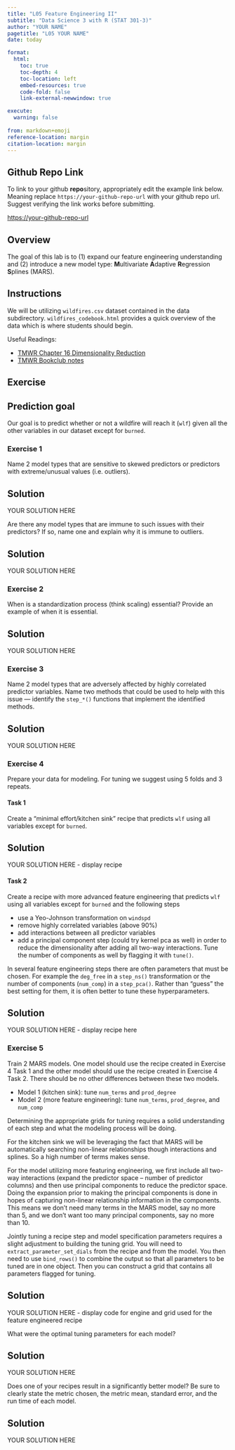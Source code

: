 ```yaml
---
title: "L05 Feature Engineering II"
subtitle: "Data Science 3 with R (STAT 301-3)"
author: "YOUR NAME"
pagetitle: "L05 YOUR NAME"
date: today

format:
  html:
    toc: true
    toc-depth: 4
    toc-location: left
    embed-resources: true
    code-fold: false
    link-external-newwindow: true

execute:
  warning: false
  
from: markdown+emoji
reference-location: margin
citation-location: margin
---
```



::: {.callout-tip icon=false}

## Github Repo Link

To link to your github **repo**sitory, appropriately edit the example link below. Meaning replace `https://your-github-repo-url` with your github repo url. Suggest verifying the link works before submitting.

[https://your-github-repo-url](https://your-github-repo-url)

:::


## Overview

The goal of this lab is to (1) expand our feature engineering understanding and (2) introduce a new model type: **M**ultivariate **A**daptive **R**egression **S**plines (MARS).


## Instructions

We will be utilizing `wildfires.csv` dataset contained in the data subdirectory. `wildfires_codebook.html` provides a quick overview of the data which is where students should begin.

Useful Readings:

- [TMWR Chapter 16 Dimensionality Reduction](https://www.tmwr.org/dimensionality)
- [TMWR Bookclub notes](https://r4ds.github.io/bookclub-tmwr/dimensionality-reduction.html)


## Exercise

::: {.callout-note icon="false"}
## Prediction goal

Our goal is to predict whether or not a wildfire will reach it (`wlf`) given all the other variables in our dataset except for `burned`.

:::

### Exercise 1

Name 2 model types that are sensitive to skewed predictors or predictors with extreme/unusual values (i.e. outliers).

::: {.callout-tip icon="false"}
## Solution

YOUR SOLUTION HERE

:::

Are there any model types that are immune to such issues with their predictors? If so, name one and explain why it is immune to outliers.

::: {.callout-tip icon="false"}
## Solution

YOUR SOLUTION HERE

:::


### Exercise 2

When is a standardization process (think scaling) essential? Provide an example of when it is essential.

::: {.callout-tip icon="false"}
## Solution

YOUR SOLUTION HERE

:::

### Exercise 3

Name 2 model types that are adversely affected by highly correlated predictor variables. Name two methods that could be used to help with this issue --- identify the `step_*()` functions that implement the identified methods.

::: {.callout-tip icon="false"}
## Solution

YOUR SOLUTION HERE

:::

### Exercise 4

Prepare your data for modeling. For tuning we suggest using 5 folds and 3 repeats.

#### Task 1

Create a "minimal effort/kitchen sink" recipe that predicts `wlf` using all variables except for `burned`.

::: {.callout-tip icon="false"}
## Solution

YOUR SOLUTION HERE - display recipe

:::


#### Task 2

Create a recipe with more advanced feature engineering that predicts `wlf` using all variables except for `burned` and the following steps

  - use a Yeo-Johnson transformation on `windspd`
  - remove highly correlated variables (above 90%)
  - add interactions between all predictor variables
  - add a principal component step (could try kernel pca as well) in order to reduce the dimensionality after adding all two-way interactions. Tune the number of components as well by flagging it with `tune()`. 


::: {.callout-note}
In several feature engineering steps there are often parameters that must be chosen. For example the `deg_free` in a `step_ns()` transformation or the number of components (`num_comp`) in a `step_pca()`. Rather than "guess" the best setting for them, it is often better to tune these hyperparameters. 
:::
  
::: {.callout-tip icon="false"}
## Solution

YOUR SOLUTION HERE - display recipe here

:::

### Exercise 5

Train 2 MARS models. One model should use the recipe created in Exercise 4 Task 1 and the other model should use the recipe created in Exercise 4 Task 2. There should be no other differences between these two models.

- Model 1 (kitchen sink): tune `num_terms` and `prod_degree`
- Model 2 (more feature engineering): tune `num_terms`, `prod_degree`, and `num_comp`

::: {.callout-note}
Determining the appropriate grids for tuning requires a solid understanding of each step and what the modeling process will be doing.

For the kitchen sink we will be leveraging the fact that MARS will be automatically searching non-linear relationships though interactions and splines. So a high number of terms makes sense. 

For the model utilizing more featuring engineering, we first include all two-way interactions (expand the predictor space -- number of predictor columns) and then use principal components to reduce the predictor space. Doing the expansion prior to making the principal components is done in hopes of capturing non-linear relationship information in the components. This means we don't need many terms in the MARS model, say no more than 5, and we don't want too many principal components, say no more than 10. 
:::

Jointly tuning a recipe step and model specification parameters requires a slight adjustment to building the tuning grid. You will need to `extract_parameter_set_dials` from the recipe and from the model. You then need to use `bind_rows()` to combine the output so that all parameters to be tuned are in one object. Then you can construct a grid that contains all parameters flagged for tuning.


::: {.callout-tip icon="false"}
## Solution

YOUR SOLUTION HERE - display code for engine and grid used for the feature engineered recipe

:::


What were the optimal tuning parameters for each model?

::: {.callout-tip icon="false"}
## Solution

YOUR SOLUTION HERE

:::

Does one of your recipes result in a significantly better model? Be sure to clearly state the metric chosen, the metric mean, standard error, and the run time of each model.

::: {.callout-tip icon="false"}
## Solution

YOUR SOLUTION HERE

:::
